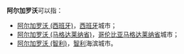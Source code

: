 '''阿尔加罗沃'''可以指：
*[[阿尔加罗沃_(西班牙)|阿尔加罗沃 (西班牙)]]，[[西班牙|西班牙]]城市；
*[[阿尔加罗沃_(马格达莱纳省)|阿尔加罗沃 (马格达莱纳省)]]，[[哥伦比亚|哥伦比亚]][[马格达莱纳省|马格达莱纳省]]城市；
*[[阿尔加罗沃_(智利)|阿尔加罗沃 (智利)]]，[[智利|智利]]海滨城市。
{{disambig|A|Cat=五字地名消歧义}}